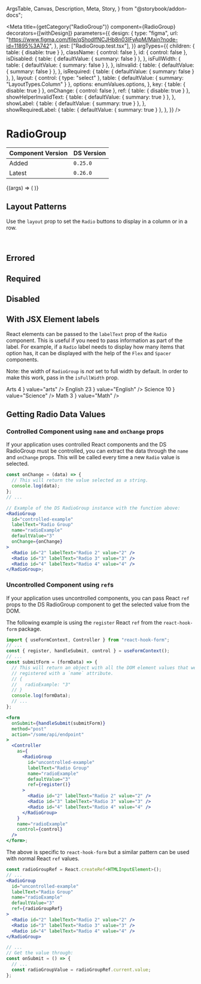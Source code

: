   ArgsTable,
  Canvas,
  Description,
  Meta,
  Story,
} from "@storybook/addon-docs";



<Meta
  title={getCategory("RadioGroup")}
  component={RadioGroup}
  decorators={[withDesign]}
  parameters={{
    design: {
      type: "figma",
      url: "https://www.figma.com/file/qShodlfNCJHb8n03IFyApM/Main?node-id=11895%3A742",
    },
    jest: ["RadioGroup.test.tsx"],
  }}
  argTypes={{
    children: { table: { disable: true } },
    className: { control: false },
    id: { control: false },
    isDisabled: {
      table: { defaultValue: { summary: false } },
    },
    isFullWidth: {
      table: { defaultValue: { summary: false } },
    },
    isInvalid: {
      table: { defaultValue: { summary: false } },
    },
    isRequired: {
      table: { defaultValue: { summary: false } },
    },
    layout: {
      control: { type: "select" },
      table: { defaultValue: { summary: "LayoutTypes.Column" } },
      options: enumValues.options,
    },
    key: { table: { disable: true } },
    onChange: { control: false },
    ref: { table: { disable: true } },
    showHelperInvalidText: {
      table: { defaultValue: { summary: true } },
    },
    showLabel: {
      table: { defaultValue: { summary: true } },
    },
    showRequiredLabel: {
      table: { defaultValue: { summary: true } },
    },
  }}
/>

# RadioGroup

| Component Version | DS Version |
| ----------------- | ---------- |
| Added             | `0.25.0`   |
| Latest            | `0.26.0`   |

<Description of={RadioGroup} />

<Canvas withToolbar>
  <Story
    name="RadioGroup"
    args={{
      className: undefined,
      defaultValue: "4",
      helperText: "This is the helper text for the full group.",
      id: "radioGroup-id",
      invalidText: "error!",
      isDisabled: false,
      isFullWidth: false,
      isInvalid: false,
      isRequired: false,
      labelText: "Standard Radio Group",
      layout: "LayoutTypes.Column",
      name: "radio-story",
      onChange: undefined,
      showHelperInvalidText: true,
      showLabel: true,
      showRequiredLabel: true,
    }}
  >
    {(args) => (
      <RadioGroup {...args} layout={enumValues.getValue(args.layout)}>
        <Radio id="main-2" labelText="Radio 2" value="2" />
        <Radio id="main-3" labelText="Radio 3" value="3" />
        <Radio id="main-4" labelText="Radio 4" value="4" />
        <Radio id="main-5" labelText="Radio 5" value="5" />
      </RadioGroup>
    )}
  </Story>
</Canvas>

<ArgsTable story="RadioGroup" />

## Layout Patterns

Use the `layout` prop to set the `Radio` buttons to display in a column or in
a row.

<Canvas>
  <DSProvider>
    <RadioGroup id="column" labelText="Column (default)" name="column-example">
      <Radio id="column-2" labelText="Radio 2" value="2" />
      <Radio id="column-3" labelText="Radio 3" value="3" />
      <Radio id="column-4" labelText="Radio 4" value="4" />
      <Radio id="column-5" labelText="Radio 5" value="5" />
    </RadioGroup>
    <br />
    <RadioGroup
      id="row"
      labelText="Row"
      name="row-example"
      layout={LayoutTypes.Row}
    >
      <Radio id="row-2" labelText="Radio 2" value="2" />
      <Radio id="row-3" labelText="Radio 3" value="3" />
      <Radio id="row-4" labelText="Radio 4" value="4" />
      <Radio id="row-5" labelText="Radio 5" value="5" />
    </RadioGroup>
  </DSProvider>
</Canvas>

## Errored

<Canvas>
  <DSProvider>
    <RadioGroup
      id="errored"
      invalidText="Error message for the full group."
      isInvalid
      labelText="Errored Radio Group"
      name="errored-example"
    >
      <Radio id="radio-2" labelText="Radio 2" value="2" />
      <Radio id="radio-3" labelText="Radio 3" value="3" />
      <Radio id="radio-4" labelText="Radio 4" value="4" />
      <Radio id="radio-5" labelText="Radio 5" value="5" />
    </RadioGroup>
  </DSProvider>
</Canvas>

## Required

<Canvas>
  <DSProvider>
    <RadioGroup
      helperText="The reason for being required."
      id="required"
      isRequired
      labelText="Required Radio Group"
      name="required-example"
    >
      <Radio id="required-2" labelText="Radio 2" value="2" />
      <Radio id="required-3" labelText="Radio 3" value="3" />
      <Radio id="required-4" labelText="Radio 4" value="4" />
      <Radio id="required-5" labelText="Radio 5" value="5" />
    </RadioGroup>
  </DSProvider>
</Canvas>

## Disabled

<Canvas>
  <DSProvider>
    <RadioGroup
      helperText="The reason for being disabled."
      id="disabled"
      isDisabled
      labelText="Disabled Radio Group"
      name="disabled-example"
    >
      <Radio id="required-2" labelText="Radio 2" value="2" />
      <Radio id="required-3" labelText="Radio 3" value="3" />
      <Radio id="required-4" labelText="Radio 4" value="4" />
      <Radio id="required-5" labelText="Radio 5" value="5" />
    </RadioGroup>
  </DSProvider>
</Canvas>

## With JSX Element labels

React elements can be passed to the `labelText` prop of the `Radio` component.
This is useful if you need to pass information as part of the label. For example,
if a `Radio` label needs to display how many items that option has, it can be
displayed with the help of the `Flex` and `Spacer` components.

Note: the width of `RadioGroup` is _not_ set to full width by default. In
order to make this work, pass in the `isFullWidth` prop.

<Canvas>
  <DSProvider>
    <RadioGroup
      id="jsx-radiogroup"
      isFullWidth
      labelText="Radio Group"
      name="radio-example"
    >
      <Radio
        id="arts"
        labelText={
          <Flex>
            <span>Arts</span>
            <Spacer />
            <span>4</span>
          </Flex>
        }
        value="arts"
      />
      <Radio
        id="english"
        labelText={
          <Flex>
            <span>English</span>
            <Spacer />
            <span>23</span>
          </Flex>
        }
        value="English"
      />
      <Radio
        id="science"
        labelText={
          <Flex>
            <span>Science</span>
            <Spacer />
            <span>10</span>
          </Flex>
        }
        value="Science"
      />
      <Radio
        id="math"
        labelText={
          <Flex>
            <span>Math</span>
            <Spacer />
            <span>3</span>
          </Flex>
        }
        value="Math"
      />
    </RadioGroup>
  </DSProvider>
</Canvas>

## Getting Radio Data Values

### Controlled Component using `name` and `onChange` props

If your application uses controlled React components and the DS RadioGroup must
be controlled, you can extract the data through the `name` and `onChange` props.
This will be called every time a new `Radio` value is selected.

```jsx
const onChange = (data) => {
  // This will return the value selected as a string.
  console.log(data);
};
// ...

// Example of the DS RadioGroup instance with the function above:
<RadioGroup
  id="controlled-example"
  labelText="Radio Group"
  name="radioExample"
  defaultValue="3"
  onChange={onChange}
>
  <Radio id="2" labelText="Radio 2" value="2" />
  <Radio id="3" labelText="Radio 3" value="3" />
  <Radio id="4" labelText="Radio 4" value="4" />
</RadioGroup>;
```

### Uncontrolled Component using `ref`s

If your application uses uncontrolled components, you can pass React `ref` props
to the DS RadioGroup component to get the selected value from the DOM.

The following example is using the `register` React `ref` from the
`react-hook-form` package.

```jsx
import { useFormContext, Controller } from "react-hook-form";
// ...
const { register, handleSubmit, control } = useFormContext();
// ...
const submitForm = (formData) => {
  // This will return an object with all the DOM element values that were
  // registered with a `name` attribute.
  // {
  //   radioExample: "3"
  // }
  console.log(formData);
  // ...
};

<form
  onSubmit={handleSubmit(submitForm)}
  method="post"
  action="/some/api/endpoint"
>
  <Controller
    as={
      <RadioGroup
        id="uncontrolled-example"
        labelText="Radio Group"
        name="radioExample"
        defaultValue="3"
        ref={register()}
      >
        <Radio id="2" labelText="Radio 2" value="2" />
        <Radio id="3" labelText="Radio 3" value="3" />
        <Radio id="4" labelText="Radio 4" value="4" />
      </RadioGroup>
    }
    name="radioExample"
    control={control}
  />
</form>;
```

The above is specific to `react-hook-form` but a similar pattern can be used
with normal React `ref` values.

```jsx
const radioGroupRef = React.createRef<HTMLInputElement>();
// ...
<RadioGroup
  id="uncontrolled-example"
  labelText="Radio Group"
  name="radioExample"
  defaultValue="3"
  ref={radioGroupRef}
>
  <Radio id="2" labelText="Radio 2" value="2" />
  <Radio id="3" labelText="Radio 3" value="3" />
  <Radio id="4" labelText="Radio 4" value="4" />
</RadioGroup>

// ...
// Get the value through:
const onSubmit = () => {
  // ...
  const radioGroupValue = radioGroupRef.current.value;
};
```
